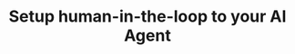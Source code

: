 ---
title: "Setup human-in-the-loop to your AI Agent "
description: "Human-in-the-loop workflows allow you to pause execution at specific points to collect user input, make decisions, or perform actions that require human judgment. This example demonstrates how to create a workflow with human intervention points.

"
---